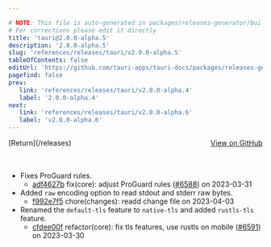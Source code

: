 ```yaml
---

# NOTE: This file is auto-generated in packages/releases-generator/build.ts
# For corrections please edit it directly
title: 'tauri@2.0.0-alpha.5'
description: '2.0.0-alpha.5'
slug: 'references/releases/tauri/v2.0.0-alpha.5'
tableOfContents: false
editUrl: 'https://github.com/tauri-apps/tauri-docs/packages/releases-generator/build.ts'
pagefind: false
prev:
   link: 'references/releases/tauri/v2.0.0-alpha.4'
   label: '2.0.0-alpha.4'
next:
   link: 'references/releases/tauri/v2.0.0-alpha.6'
   label: 'v2.0.0-alpha.6'
---
```


<div style="margin-bottom:3rem; display: flex; justify-content: space-between; align-items: center"><span>[Return](/releases)</span><span><a href="https://github.com/tauri-apps/tauri/releases/tag/tauri-v2.0.0-alpha.5">View on GitHub</a></span></div>

- Fixes ProGuard rules.
  - [adf4627b](https://www.github.com/tauri-apps/tauri/commit/adf4627b73bd7098772b7f3020b4aca7228bf239) fix(core): adjust ProGuard rules ([#6588](https://www.github.com/tauri-apps/tauri/pull/6588)) on 2023-03-31
- Added `raw` encoding option to read stdout and stderr raw bytes.
  - [f992e7f5](https://www.github.com/tauri-apps/tauri/commit/f992e7f58bf975c654a3daf36780b31a32bac064) chore(changes): readd change file on 2023-04-03
- Renamed the `default-tls` feature to `native-tls` and added `rustls-tls` feature.
  - [cfdee00f](https://www.github.com/tauri-apps/tauri/commit/cfdee00f2b1455a9719bc44823fdaeabbe4c1cb2) refactor(core): fix tls features, use rustls on mobile ([#6591](https://www.github.com/tauri-apps/tauri/pull/6591)) on 2023-03-30

